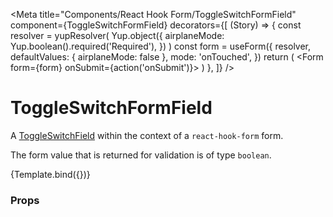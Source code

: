 
<Meta
  title="Components/React Hook Form/ToggleSwitchFormField"
  component={ToggleSwitchFormField}
  decorators={[
    (Story) => {
      const resolver = yupResolver(
        Yup.object({
          airplaneMode: Yup.boolean().required('Required'),
        })
      )
      const form = useForm({
        resolver,
        defaultValues: { airplaneMode: false },
        mode: 'onTouched',
      })
      return (
        <Form form={form} onSubmit={action('onSubmit')}>
          <Story />
        </Form>
      )
    },
  ]}
/>

# ToggleSwitchFormField

A [ToggleSwitchField](../?path=/docs/components-form-toggleswitchfield--default-story) within the context of a `react-hook-form` form.

The form value that is returned for validation is of type `boolean`.


<Canvas>
  <Story
    name="Default"
    args={{
      name: 'airplaneMode',
      label: 'Airplane mode',
      message: 'Turn on to disable all network connections',
    }}
    argTypes={{
      disabled: { type: 'boolean' },
      required: { type: 'boolean' },
    }}
  >
    {Template.bind({})}
  </Story>
</Canvas>

### Props

<ArgsTable story="Default" />
